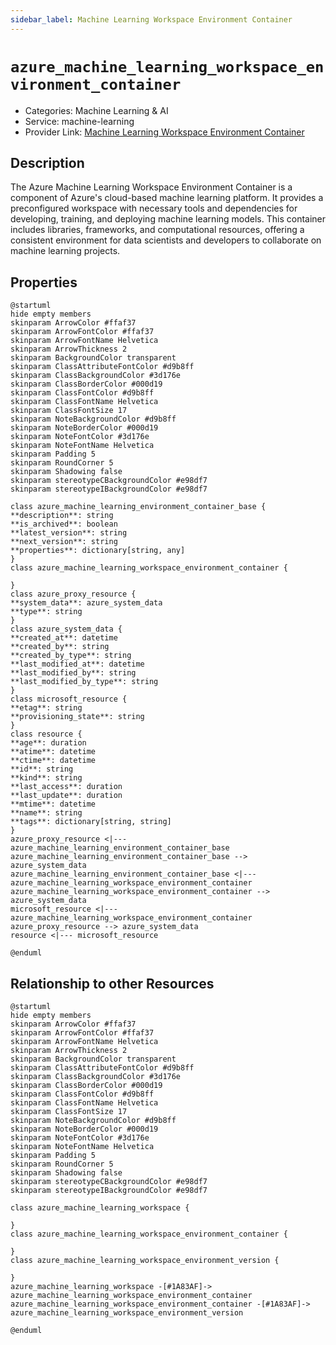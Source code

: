 ```yaml
---
sidebar_label: Machine Learning Workspace Environment Container
---
```


# `azure_machine_learning_workspace_environment_container`

- Categories: Machine Learning & AI
- Service: machine-learning
- Provider Link: [Machine Learning Workspace Environment Container](https://learn.microsoft.com/en-us/azure/machine-learning/how-to-use-environments)

## Description

The Azure Machine Learning Workspace Environment Container is a component of Azure's cloud-based machine learning platform. It provides a preconfigured workspace with necessary tools and dependencies for developing, training, and deploying machine learning models. This container includes libraries, frameworks, and computational resources, offering a consistent environment for data scientists and developers to collaborate on machine learning projects.

## Properties

<ZoomPanPinch>

```kroki imgType="plantuml" imgAlt="Diagram of Machine Learning Workspace Environment Container data model"
@startuml
hide empty members
skinparam ArrowColor #ffaf37
skinparam ArrowFontColor #ffaf37
skinparam ArrowFontName Helvetica
skinparam ArrowThickness 2
skinparam BackgroundColor transparent
skinparam ClassAttributeFontColor #d9b8ff
skinparam ClassBackgroundColor #3d176e
skinparam ClassBorderColor #000d19
skinparam ClassFontColor #d9b8ff
skinparam ClassFontName Helvetica
skinparam ClassFontSize 17
skinparam NoteBackgroundColor #d9b8ff
skinparam NoteBorderColor #000d19
skinparam NoteFontColor #3d176e
skinparam NoteFontName Helvetica
skinparam Padding 5
skinparam RoundCorner 5
skinparam Shadowing false
skinparam stereotypeCBackgroundColor #e98df7
skinparam stereotypeIBackgroundColor #e98df7

class azure_machine_learning_environment_container_base {
**description**: string
**is_archived**: boolean
**latest_version**: string
**next_version**: string
**properties**: dictionary[string, any]
}
class azure_machine_learning_workspace_environment_container {

}
class azure_proxy_resource {
**system_data**: azure_system_data
**type**: string
}
class azure_system_data {
**created_at**: datetime
**created_by**: string
**created_by_type**: string
**last_modified_at**: datetime
**last_modified_by**: string
**last_modified_by_type**: string
}
class microsoft_resource {
**etag**: string
**provisioning_state**: string
}
class resource {
**age**: duration
**atime**: datetime
**ctime**: datetime
**id**: string
**kind**: string
**last_access**: duration
**last_update**: duration
**mtime**: datetime
**name**: string
**tags**: dictionary[string, string]
}
azure_proxy_resource <|--- azure_machine_learning_environment_container_base
azure_machine_learning_environment_container_base --> azure_system_data
azure_machine_learning_environment_container_base <|--- azure_machine_learning_workspace_environment_container
azure_machine_learning_workspace_environment_container --> azure_system_data
microsoft_resource <|--- azure_machine_learning_workspace_environment_container
azure_proxy_resource --> azure_system_data
resource <|--- microsoft_resource

@enduml
```

</ZoomPanPinch>

## Relationship to other Resources

<ZoomPanPinch>

```kroki imgType="plantuml" imgAlt="Diagram of Machine Learning Workspace Environment Container resource relationships"
@startuml
hide empty members
skinparam ArrowColor #ffaf37
skinparam ArrowFontColor #ffaf37
skinparam ArrowFontName Helvetica
skinparam ArrowThickness 2
skinparam BackgroundColor transparent
skinparam ClassAttributeFontColor #d9b8ff
skinparam ClassBackgroundColor #3d176e
skinparam ClassBorderColor #000d19
skinparam ClassFontColor #d9b8ff
skinparam ClassFontName Helvetica
skinparam ClassFontSize 17
skinparam NoteBackgroundColor #d9b8ff
skinparam NoteBorderColor #000d19
skinparam NoteFontColor #3d176e
skinparam NoteFontName Helvetica
skinparam Padding 5
skinparam RoundCorner 5
skinparam Shadowing false
skinparam stereotypeCBackgroundColor #e98df7
skinparam stereotypeIBackgroundColor #e98df7

class azure_machine_learning_workspace {

}
class azure_machine_learning_workspace_environment_container {

}
class azure_machine_learning_workspace_environment_version {

}
azure_machine_learning_workspace -[#1A83AF]-> azure_machine_learning_workspace_environment_container
azure_machine_learning_workspace_environment_container -[#1A83AF]-> azure_machine_learning_workspace_environment_version

@enduml
```

</ZoomPanPinch>
